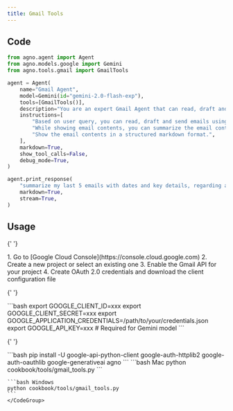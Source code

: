 ```yaml
---
title: Gmail Tools
---
```


## Code

```python cookbook/tools/gmail_tools.py
from agno.agent import Agent
from agno.models.google import Gemini
from agno.tools.gmail import GmailTools

agent = Agent(
    name="Gmail Agent",
    model=Gemini(id="gemini-2.0-flash-exp"),
    tools=[GmailTools()],
    description="You are an expert Gmail Agent that can read, draft and send emails using the Gmail.",
    instructions=[
        "Based on user query, you can read, draft and send emails using Gmail.",
        "While showing email contents, you can summarize the email contents, extract key details and dates.",
        "Show the email contents in a structured markdown format.",
    ],
    markdown=True,
    show_tool_calls=False,
    debug_mode=True,
)

agent.print_response(
    "summarize my last 5 emails with dates and key details, regarding ai agents",
    markdown=True,
    stream=True,
)
```

## Usage

<Steps>
  <Snippet file="create-venv-step.mdx" />

{' '}

<Step title="Set up Google Cloud Project">
  1. Go to [Google Cloud Console](https://console.cloud.google.com) 2. Create a new project or
  select an existing one 3. Enable the Gmail API for your project 4. Create OAuth 2.0 credentials
  and download the client configuration file
</Step>

{' '}

<Step title="Set your API keys">
  ```bash export GOOGLE_CLIENT_ID=xxx export GOOGLE_CLIENT_SECRET=xxx export
  GOOGLE_APPLICATION_CREDENTIALS=/path/to/your/credentials.json export GOOGLE_API_KEY=xxx # Required
  for Gemini model ```
</Step>

{' '}

<Step title="Install libraries">
  ```bash pip install -U google-api-python-client google-auth-httplib2 google-auth-oauthlib
  google-generativeai agno ```
</Step>

  <Step title="Run Agent">
    <CodeGroup>
    ```bash Mac
    python cookbook/tools/gmail_tools.py
    ```

    ```bash Windows
    python cookbook/tools/gmail_tools.py
    ```
    </CodeGroup>

  </Step>
</Steps>
